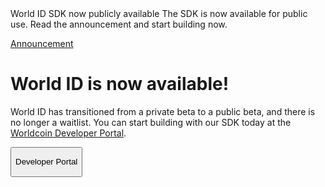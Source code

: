 
<span className="mb-9 mt-4 flex rounded-3xl bg-gray-900 bg-[url('/images/docs/announcement-texture.png')] bg-repeat px-8 py-1 text-white">
	<span className="grow">
		<span className="block text-lg font-bold">World ID SDK now publicly available</span>
		The SDK is now available for public use. Read the announcement and start building now.
	</span>
	<span className="flex items-center justify-end pl-6">
		<a
			className="m-0 rounded-lg bg-white px-4 py-2 text-gray-900 no-underline hover:no-underline"
			href="http://worldcoin.org/blog/product/wait-over-worldcoin-world-id-sdk-publicly-available"
			target="_blank"
		>
			<p className="m-0 p-0 font-medium hover:no-underline">Announcement</p>
		</a>
	</span>
</span>

# World ID is now available!

World ID has transitioned from a private beta to a public beta, and there is no longer a waitlist. You can start building with our SDK today at the [Worldcoin Developer Portal](https://developer.worldcoin.org).

<Button href="https://developer.worldcoin.org" arrow="right">
	<p className="m-0 p-0 text-md hover:no-underline">Developer Portal</p>
</Button>